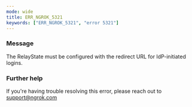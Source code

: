```yaml
---
mode: wide
title: ERR_NGROK_5321
keywords: ["ERR_NGROK_5321", "error 5321"]
---
```


### Message

The RelayState must be configured with the redirect URL for IdP-initiated logins.

### Further help

If you're having trouble resolving this error, please reach out to [support@ngrok.com](mailto:support@ngrok.com?subject=Help%20with%20ERR_NGROK_5321)

